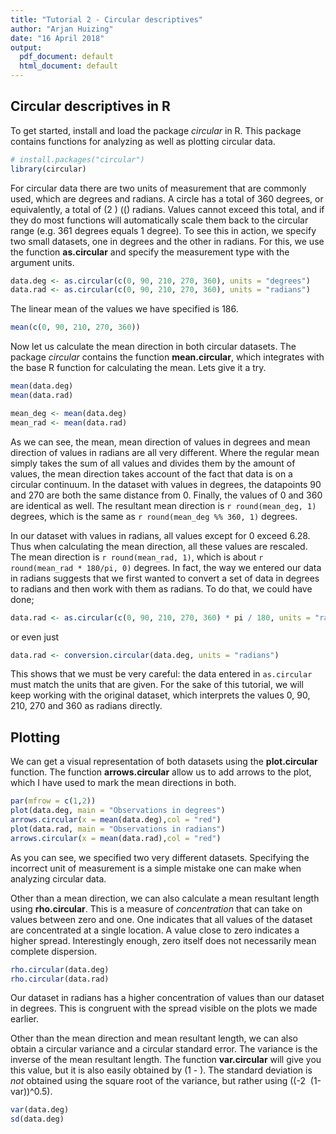 ```yaml
---
title: "Tutorial 2 - Circular descriptives"
author: "Arjan Huizing"
date: "16 April 2018"
output:
  pdf_document: default
  html_document: default
---
```


## Circular descriptives in R

To get started, install and load the package *circular* in R. This package contains functions for analyzing as well as plotting circular data.
```r
# install.packages("circular")
library(circular)
```

For circular data there are two units of measurement that are commonly used, which are degrees and radians. A circle has a total of 360 degrees, or equivalently, a total of \(2 \pi\) (\(\approx 6.28\) radians. Values cannot exceed this total, and if they do most functions will automatically scale them back to the circular range (e.g. 361 degrees equals 1 degree). To see this in action, we specify two small datasets, one in degrees and the other in radians. For this, we use the function **as.circular** and specify the measurement type with the argument units.

```r
data.deg <- as.circular(c(0, 90, 210, 270, 360), units = "degrees")
data.rad <- as.circular(c(0, 90, 210, 270, 360), units = "radians")
```

The linear mean of the values we have specified is 186. 

```r
mean(c(0, 90, 210, 270, 360))
```

Now let us calculate the mean direction in both circular datasets. The package *circular* contains the function **mean.circular**, which integrates with the base R function for calculating the mean. Lets give it a try.

```r
mean(data.deg)
mean(data.rad)
```

```r
mean_deg <- mean(data.deg)
mean_rad <- mean(data.rad)
```

As we can see, the mean, mean direction of values in degrees and mean direction of values in radians are all very different. Where the regular mean simply takes the sum of all values and divides them by the amount of values, the mean direction takes account of the fact that data is on a circular continuum. In the dataset with values in degrees, the datapoints 90 and 270 are both the same distance from 0. Finally, the values of 0 and 360 are identical as well. The resultant mean direction is `r round(mean_deg, 1)` degrees, which is the same as `r round(mean_deg %% 360, 1)` degrees.

In our dataset with values in radians, all values except for 0 exceed 6.28. Thus when calculating the mean direction, all these values are rescaled. The mean direction is `r round(mean_rad, 1)`, which is about `r round(mean_rad * 180/pi, 0)` degrees. In fact, the way we entered our data in radians suggests that we first wanted to convert a set of data in degrees to radians and then work with them as radians. To do that, we could have done;

```r
data.rad <- as.circular(c(0, 90, 210, 270, 360) * pi / 180, units = "radians")
```
or even just
```r
data.rad <- conversion.circular(data.deg, units = "radians")
```

This shows that we must be very careful: the data entered in `as.circular` must match the units that are given. For the sake of this tutorial, we will keep working with the original dataset, which interprets the values 0, 90, 210, 270 and 360 as radians directly. 


## Plotting

We can get a visual representation of both datasets using the **plot.circular** function. The function **arrows.circular** allow us to add arrows to the plot, which I have used to mark the mean directions in both.

```r
par(mfrow = c(1,2))
plot(data.deg, main = "Observations in degrees")
arrows.circular(x = mean(data.deg),col = "red")
plot(data.rad, main = "Observations in radians")
arrows.circular(x = mean(data.rad),col = "red")
```

As you can see, we specified two very different datasets. Specifying the incorrect unit of measurement is a simple mistake one can make when analyzing circular data.

Other than a mean direction, we can also calculate a mean resultant length using **rho.circular**. This is a measure of *concentration* that can take on values between zero and one. One indicates that all values of the dataset are concentrated at a single location. A value close to zero indicates a higher spread. Interestingly enough, zero itself does not necessarily mean complete dispersion.

```r
rho.circular(data.deg)
rho.circular(data.rad)
```

Our dataset in radians has a higher concentration of values than our dataset in degrees. This is congruent with the spread visible on the plots we made earlier.

Other than the mean direction and mean resultant length, we can also obtain a circular variance and a circular standard error. The variance is the inverse of the mean resultant length. The function **var.circular** will give you this value, but it is also easily obtained by \(1 - \rho\). The standard deviation is *not* obtained using the square root of the variance, but rather using \((-2 \log\ (1-var))^0.5\).

```r
var(data.deg)
sd(data.deg)
```

